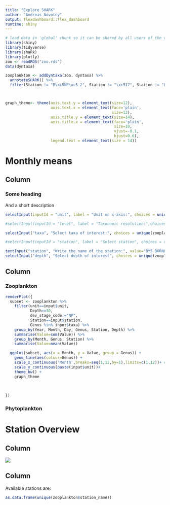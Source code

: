 ```yaml
---
title: "Explore SHARK"
author: "Andreas Novotny"
output: flexdashboard::flex_dashboard
runtime: shiny
---
```



```r
# load data in 'global' chunk so it can be shared by all users of the dashboard
library(shiny)
library(tidyverse)
library(shaRk)
library(plotly)
zoo <- readRDS("zoo.rds")
data(dyntaxa)

zooplankton <- addDyntaxa(zoo, dyntaxa) %>%
  annotateSHARK() %>% 
  filter(Station != "R\xc5NE\xc5-2", Station != "\xc517", Station != "BY38 KARLS\xd6DJ", Station !=  "R\xc5NE\xc5-2")



graph_theme<- theme(axis.text.y = element_text(size=12),
                    axis.text.x = element_text(face='plain',
                                               size=12),
                    axis.title.y = element_text(size=14),
                    axis.title.x = element_text(face='plain',
                                                size=10,
                                                vjust=-0.1,
                                                hjust=0.6),
                    legend.text = element_text(size = 14))
```

Monthly means
=====================================  


Column {.sidebar}
-----------------------------------------------------------------------

### Some heading

And a short description

```r


selectInput(inputId = "unit", label = "Unit on x-axis:", choices = unique(zooplankton$unit))

#selectInput(inputId = "level", label = "Taxonomic resolution:",choices = c("Genus", "Kingdom","Phylum" ,"Class", "Order", "Family", "Species"))

selectInput("taxa", "Select taxa of interest:", choices = unique(zooplankton$Genus), multiple = TRUE)

#selectInput(inputId = "station", label = "Select station", choices = unique(zooplankton$station_name))

textInput("station", "Write the name of the station:", value="BY5 BORNHOLMSDJ")
selectInput("depth", "Select depth of interest", choices = unique(zooplankton$Depth))


```




Column
-----------------------------------------------------------------------

### Zooplankton



```r
renderPlot({
  subset <- zooplankton %>%
    filter(unit==input$unit,
           Depth==30,
           dev_stage_code!="NP",
           Station==input$station,
           Genus %in% input$taxa) %>%
    group_by(Year, Month, Day, Genus, Station, Depth) %>% 
    summarise(Value=sum(Value)) %>% 
    group_by(Month, Genus, Station) %>%
    summarise(Value=mean(Value))

  ggplot(subset, aes(x = Month, y = Value, group = Genus)) +
    geom_line(aes(colour=Genus)) +
    scale_x_continuous('Month',breaks=seq(1,12,by=1),limits=c(1,12))+ # rescale Y
    scale_y_continuous(paste(input$unit))+ 
    theme_bw() +
    graph_theme
  
  
  
})
```


### Phytoplankton

Station Overview
=====================================

Column
-----------------------------------------------------------------------

![](http://havsmiljoinstitutet.se/digitalAssets/1418/1418567_1friavattnet_sid109.png)


Column
-----------------------------------------------------------------------

Available stations are:

```r
as.data.frame(unique(zooplankton$station_name))
```
